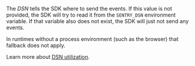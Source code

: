 <ConfigKey name="dsn">

  The _DSN_ tells the SDK where to send the events. If this value is not provided, the SDK will try to read it from the `SENTRY_DSN` environment variable. If that variable also does not exist, the SDK will just not send any events.

  In runtimes without a process environment (such as the browser) that fallback does not apply.

  Learn more about [DSN utilization](/product/sentry-basics/dsn-explainer/#dsn-utilization).

</ConfigKey>
